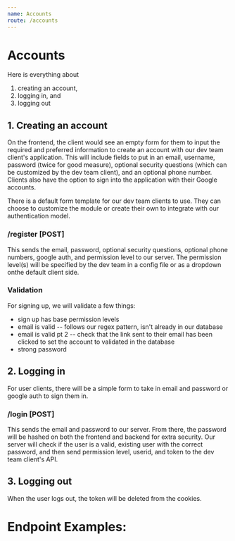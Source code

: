 ```yaml
---
name: Accounts
route: /accounts
---
```


# Accounts
Here is everything about
1. creating an account,
2. logging in, and
3. logging out

## 1. Creating an account
On the frontend, the client would see an empty form for them to input the required
and preferred information to create an account with our dev team client's application. 
This will include fields to put in an email, username, password (twice for good measure), 
optional security questions (which can be customized by the dev team client), and an 
optional phone number. Clients also have the option to sign into the application with 
their Google accounts. 

There is a default form template for our dev team clients to use. They can choose to customize 
the module or create their own to integrate with our authentication model.

### /register [POST]
This sends the email, password, optional security questions, optional phone numbers, 
google auth, and permission level to our server. The permission level(s) will be specified 
by the dev team in a config file or as a dropdown onthe default client side.

### Validation
For signing up, we will validate a few things:
* sign up has base permission levels
* email is valid -- follows our regex pattern, isn't already in our database
* email is valid pt 2 -- check that the link sent to their email has been clicked to set the account to validated in the database
* strong password

## 2. Logging in
For user clients, there will be a simple form to take in email and password or google auth 
to sign them in.

### /login [POST]
This sends the email and password to our server. From there, the password will be hashed on both 
the frontend and backend for extra security. Our server will check if the user is a valid, existing user with
the correct password, and then send permission level, userid, and token to the dev team client's API.

## 3. Logging out
When the user logs out, the token will be deleted from the cookies.


# Endpoint Examples:
